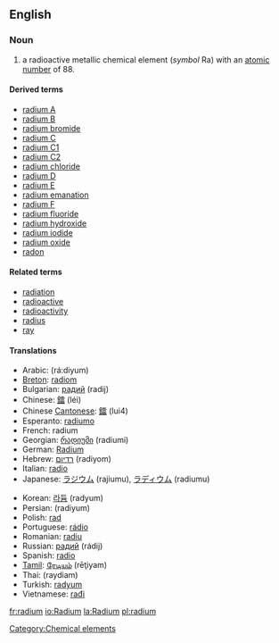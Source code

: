 ==English==
{{elements|Ra|francium|Fr|actinium|Ac}}

===Noun===
{{en-noun-unc}}
{{wikipedia}}

# a radioactive metallic chemical element (''symbol'' Ra) with an [[atomic number]] of 88.

====Derived terms====
*[[radium A]]
*[[radium B]]
*[[radium bromide]]
*[[radium C]]
*[[radium C1]]
*[[radium C2]]
*[[radium chloride]]
*[[radium D]]
*[[radium E]]
*[[radium emanation]]
*[[radium F]]
*[[radium fluoride]]
*[[radium hydroxide]]
*[[radium iodide]]
*[[radium oxide]]
*[[radon]]

====Related terms====
*[[radiation]]
*[[radioactive]]
*[[radioactivity]]
*[[radius]]
*[[ray]]

====Translations====
{{top}}
*Arabic: {{ARchar|[[راديوم|راديُوم]]}} (rá:diyum) {{m}}
*[[Breton]]: [[radiom]] {{m}}
*Bulgarian: [[радий]] (radij) {{m}}
*Chinese: [[鐳]] (léi)
*Chinese [[Cantonese]]: [[鐳]] (lui4)
*Esperanto: [[radiumo]]
*French: radium
*Georgian: [[რადიუმი]] (radiumi)
*German: [[Radium]] {{n}}
*Hebrew: [[רדיום]] (radiyom)
*Italian: [[radio#Italian|radio]] {{m}}
*Japanese: [[ラジウム]] (rajiumu), [[ラディウム]] (radiumu)
{{mid}}
*Korean: [[라듐]] (radyum)
*Persian: {{FAchar|[[راديوم]]}} (radiyum)
*Polish: [[rad#Polish|rad]] {{m}}
*Portuguese: [[rádio]] {{m}}
*Romanian: [[radiu]] {{n}}
*Russian: [[радий]] (rádij) {{m}}
*Spanish: [[radio#Spanish|radio]]
*[[Tamil]]: [[ரேடியம்]] (rēţiyam)
*Thai: {{THchar|[[เรเดียม]]}} (raydiam)
*Turkish: [[radyum]]
*Vietnamese: [[rađi]]
{{bottom}}

[[Category:Chemical elements]]

[[fr:radium]]
[[io:Radium]]
[[la:Radium]]
[[pl:radium]]